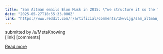 ```yaml
---
title: "Sam Altman emails Elon Musk in 2015: \"we structure it so the tech belongs to the world via a nonprofit... Obviously, we'd comply with/aggressively support all regulation.\""
date: "2025-05-27T18:55:33.000Z"
link: "https://www.reddit.com/r/artificial/comments/1kwvijg/sam_altman_emails_elon_musk_in_2015_we_structure/"
---
```


submitted by    /u/MetaKnowing  
 [link]   [comments]

[Read more](https://www.reddit.com/r/artificial/comments/1kwvijg/sam_altman_emails_elon_musk_in_2015_we_structure/)
